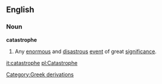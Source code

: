 ==English==
===Noun===
'''catastrophe'''
#Any [[enormous]] and [[disastrous]] [[event]] of great [[significance]].

[[it:catastrophe]]
[[pl:Catastrophe]]
[[Category:Greek derivations]]